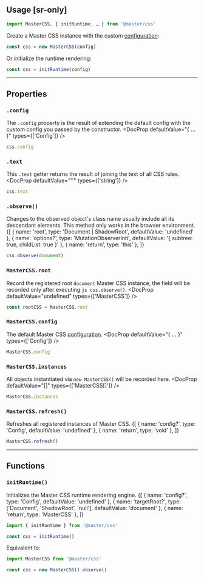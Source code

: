 ## Usage [sr-only]

```js
import MasterCSS, { initRuntime, … } from '@master/css'
```
Create a Master CSS instance with the custom [configuration](/docs/configuration):
```js
const css = new MasterCSS(config)
```
Or initialize the runtime rendering:
```js
const css = initRuntime(config)
```

---

## Properties
### `.config`
The `.config` property is the result of extending the default config with the custom config you passed by the constructor.
<DocProp defaultValue="{ … }" types={['Config']} />
```ts
css.config
```


### `.text`
This `.text` getter returns the result of joining the text of all CSS rules.
<DocProp defaultValue="''" types={['string']} />
```ts
css.text
```

### `.observe()`
Changes to the observed object's class name usually include all its descendant elements. This method only works in the browser environment.
<DocFn>
    {[
        { name: 'root', type: 'Document | ShadowRoot', defaultValue: 'undefined' },
        { name: 'options?', type: 'MutationObserverInit', defaultValue: '{ subtree: true, childList: true }' },
        { name: 'return', type: 'this' },
    ]}
</DocFn>
```ts
css.observe(document)
```

### `MasterCSS.root`
Record the registered root `document` Master CSS instance, the field will be recorded only after executing `js css.observe()`.
<DocProp defaultValue="undefined" types={['MasterCSS']} />
```ts
const rootCSS = MasterCSS.root
```


### `MasterCSS.config`
The default Master CSS [configuration](/docs/configuration).
<DocProp defaultValue="{ … }" types={['Config']} />
```ts
MasterCSS.config
```


### `MasterCSS.instances`
All objects instantiated via `new MasterCSS()` will be recorded here.
<DocProp defaultValue="[]" types={['MasterCSS[]']} />
```ts
MasterCSS.instances
```

### `MasterCSS.refresh()`
Refreshes all registered instances of Master CSS.
<DocFn>
    {[
        { name: 'config?', type: 'Config', defaultValue: 'undefined' },
        { name: 'return', type: 'void' },
    ]}
</DocFn>
```ts
MasterCSS.refresh()
```

---

## Functions
### `initRuntime()`
Initializes the Master CSS runtime rendering engine.
<DocFn>
    {[
        { name: 'config?', type: 'Config', defaultValue: 'undefined' },
        { name: 'targetRoot?', type: ['Document', 'ShadowRoot', 'null'], defaultValue: 'document' },
        { name: 'return', type: 'MasterCSS' },
    ]}
</DocFn>
```ts
import { initRuntime } from '@master/css'

const css = initRuntime()
```
Equivalent to:
```ts
import MasterCSS from '@master/css'

const css = new MasterCSS().observe()
```

